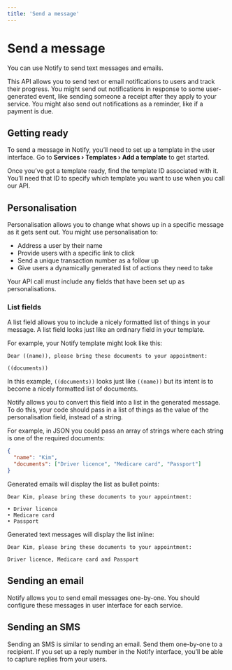 ```yaml
---
title: 'Send a message'
---
```



# Send a message

You can use Notify to send text messages and emails.

This API allows you to send text or email notifications to users and track
their progress. You might send out notifications in response to some
user-generated event, like sending someone a receipt after they apply to your
service. You might also send out notifications as a reminder, like if a payment
is due.

<Contents />

## Getting ready

To send a message in Notify, you’ll need to set up a template in the user
interface. Go to **Services › Templates › Add a template** to get started.

Once you’ve got a template ready, find the template ID associated with
it. You’ll need that ID to specify which template you want to use when you call
our API.

## Personalisation

Personalisation allows you to change what shows up in a specific message as it
gets sent out. You might use personalisation to:

- Address a user by their name
- Provide users with a specific link to click
- Send a unique transaction number as a follow up
- Give users a dynamically generated list of actions they need to take

Your API call must include any fields that have been set up as personalisations.

### List fields

A list field allows you to include a nicely formatted list of things in your
message. A list field looks just like an ordinary field in your template.

For example, your Notify template might look like this:

```text inline nonumbers
Dear ((name)), please bring these documents to your appointment:

((documents))
```

In this example, `((documents))` looks just like `((name))` but its intent is to
become a nicely formatted list of documents.

Notify allows you to convert this field into a list in the generated message.
To do this, your code should pass in a list of things as the value of the
personalisation field, instead of a string.

For example, in JSON you could pass an array of strings where each string is one
of the required documents:

```json inline nonumbers
{
  "name": "Kim",
  "documents": ["Driver licence", "Medicare card", "Passport"]
}
```

Generated emails will display the list as bullet points:

```text inline nonumbers
Dear Kim, please bring these documents to your appointment:

• Driver licence
• Medicare card
• Passport
```

Generated text messages will display the list inline:

```text inline nonumbers
Dear Kim, please bring these documents to your appointment:

Driver licence, Medicare card and Passport
```

## Sending an email

Notify allows you to send email messages one-by-one. You should configure these
messages in user interface for each service.

<Examples reference="sending-emails" title="Sending an email" />

## Sending an SMS

Sending an SMS is similar to sending an email. Send them one-by-one to a
recipient. If you set up a reply number in the Notify interface, you’ll be able
to capture replies from your users.

<Examples reference="sending-texts" title="Sending an SMS" />
